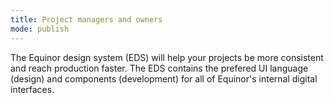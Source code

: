 ```yaml
---
title: Project managers and owners
mode: publish
---
```


 
The Equinor design system (EDS) will help your projects be more consistent and reach production faster. 
The EDS contains the prefered UI language (design) and components (development) for all of Equinor's internal digital interfaces. 
